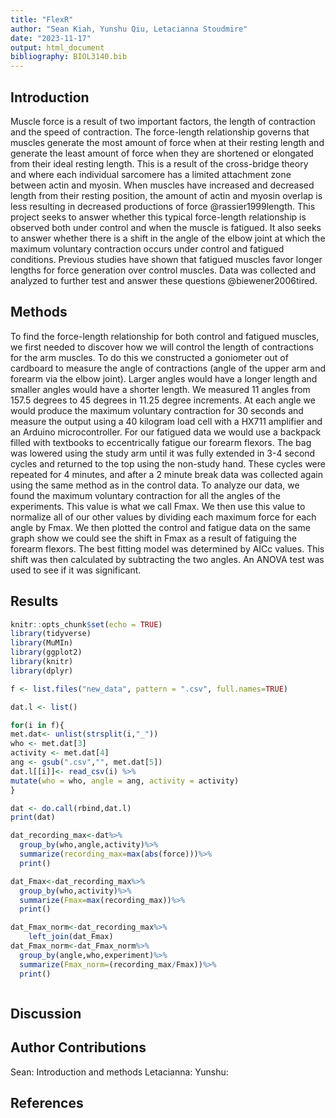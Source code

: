 ```yaml
---
title: "FlexR"
author: "Sean Kiah, Yunshu Qiu, Letacianna Stoudmire"
date: "2023-11-17"
output: html_document
bibliography: BIOL3140.bib
---
```

## Introduction

Muscle force is a result of two important factors, the length of contraction and the speed of contraction. The force-length relationship governs that muscles generate the most amount of force when at their resting length and generate the least amount of force when they are shortened or elongated from their ideal resting length. This is a result of the cross-bridge theory and where each individual sarcomere has a limited attachment zone between actin and myosin. When muscles have increased and decreased length from their resting position, the amount of actin and myosin overlap is less resulting in decreased productions of force @rassier1999length. This project seeks to answer whether this typical force-length relationship is observed both under control and when the muscle is fatigued. It also seeks to answer whether there is a shift in the angle of the elbow joint at which the maximum voluntary contraction occurs under control and fatigued conditions. Previous studies have shown that fatigued muscles favor longer lengths for force generation over control muscles. Data was collected and analyzed to further test and answer these questions @biewener2006tired.

## Methods

To find the force-length relationship for both control and fatigued muscles, we first needed to discover how we will control the length of contractions for the arm muscles. To do this we constructed a goniometer out of cardboard to measure the angle of contractions (angle of the upper arm and forearm via the elbow joint). Larger angles would have a longer length and smaller angles would have a shorter length. We measured 11 angles from 157.5 degrees to 45 degrees in 11.25 degree increments. At each angle we would produce the maximum voluntary contraction for 30 seconds and measure the output using a 40 kilogram load cell with a HX711 amplifier and an Arduino microcontroller. For our fatigued data we would use a backpack filled with textbooks to eccentrically fatigue our forearm flexors. The bag was lowered using the study arm until it was fully extended in 3-4 second cycles and returned to the top using the non-study hand. These cycles were repeated for 4 minutes, and after a 2 minute break data was collected again using the same method as in the control data. 
To analyze our data, we found the maximum voluntary contraction for all the angles of the experiments. This value is what we call Fmax. We then use this value to normalize all of our other values by dividing each maximum force for each angle by Fmax. We then plotted the control and fatigue data on the same graph show we could see the shift in Fmax as a result of fatiguing the forearm flexors. The best fitting model was determined by AICc values. This shift was then calculated by subtracting the two angles. An ANOVA test was used to see if it was significant. 

## Results

```r
knitr::opts_chunk$set(echo = TRUE)
library(tidyverse)
library(MuMIn)
library(ggplot2)
library(knitr)
library(dplyr)
```
```r
f <- list.files("new_data", pattern = ".csv", full.names=TRUE)

dat.l <- list()

for(i in f){
met.dat<- unlist(strsplit(i,"_"))
who <- met.dat[3]
activity <- met.dat[4]
ang <- gsub(".csv","", met.dat[5])
dat.l[[i]]<- read_csv(i) %>%
mutate(who = who, angle = ang, activity = activity)
}

dat <- do.call(rbind,dat.l)
print(dat)

dat_recording_max<-dat%>%
  group_by(who,angle,activity)%>%
  summarize(recording_max=max(abs(force)))%>%
  print()

dat_Fmax<-dat_recording_max%>%
  group_by(who,activity)%>%
  summarize(Fmax=max(recording_max))%>%
  print()

dat_Fmax_norm<-dat_recording_max%>%
    left_join(dat_Fmax)
dat_Fmax_norm<-dat_Fmax_norm%>%
  group_by(angle,who,experiment)%>%
  summarize(Fmax_norm=(recording_max/Fmax))%>%
  print()
```
```r

```

## Discussion


## Author Contributions
Sean: Introduction and methods
Letacianna:
Yunshu:

## References




